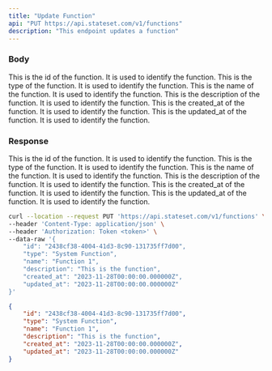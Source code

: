 ```yaml
---
title: "Update Function"
api: "PUT https://api.stateset.com/v1/functions"
description: "This endpoint updates a function"
---
```


### Body

<ParamField body="id" type="string">
  This is the id of the function. It is used to identify the function.
</ParamField>

<ParamField body="type" type="string">
  This is the type of the function. It is used to identify the function.
</ParamField>

<ParamField body="name" type="string">
  This is the name of the function. It is used to identify the function.
</ParamField>

<ParamField body="description" type="string">
  This is the description of the function. It is used to identify the function.
</ParamField>

<ParamField body="created_at" type="string">
  This is the created_at of the function. It is used to identify the function.
</ParamField>

<ParamField body="updated_at" type="string">
  This is the updated_at of the function. It is used to identify the function.
</ParamField>


### Response

<ResponseField name="id" type="string">
  This is the id of the function. It is used to identify the function.
</ResponseField>

<ResponseField name="type" type="string">
  This is the type of the function. It is used to identify the function.
</ResponseField>

<ResponseField name="name" type="string">
  This is the name of the function. It is used to identify the function.
</ResponseField>

<ResponseField name="description" type="string">
  This is the description of the function. It is used to identify the function.
</ResponseField>

<ResponseField name="created_at" type="string">
  This is the created_at of the function. It is used to identify the function.
</ResponseField>

<ResponseField name="updated_at" type="string">
  This is the updated_at of the function. It is used to identify the function.
</ResponseField>

<RequestExample>

```bash cURL
curl --location --request PUT 'https://api.stateset.com/v1/functions' \
--header 'Content-Type: application/json' \
--header 'Authorization: Token <token>' \
--data-raw '{
    "id": "2438cf38-4004-41d3-8c90-131735ff7d00",
    "type": "System Function",
    "name": "Function 1",
    "description": "This is the function",
    "created_at": "2023-11-28T00:00:00.000000Z",
    "updated_at": "2023-11-28T00:00:00.000000Z"
}'
```

</RequestExample>

<ResponseExample>

```json Response
{
    "id": "2438cf38-4004-41d3-8c90-131735ff7d00",
    "type": "System Function",
    "name": "Function 1",
    "description": "This is the function",
    "created_at": "2023-11-28T00:00:00.000000Z",
    "updated_at": "2023-11-28T00:00:00.000000Z"
}

```

</ResponseExample>
